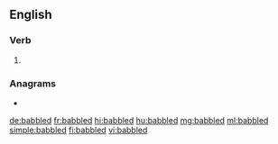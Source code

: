 ==English==

===Verb===
{{head|en|verb form}}

# {{en-past of|babble}}

===Anagrams===
* {{l|en|blabbed}}

[[de:babbled]]
[[fr:babbled]]
[[hi:babbled]]
[[hu:babbled]]
[[mg:babbled]]
[[ml:babbled]]
[[simple:babbled]]
[[fi:babbled]]
[[vi:babbled]]